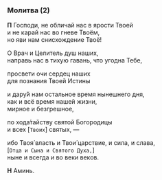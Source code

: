 ### Молитва (2)

**П** Господи, не обличай нас в ярости Твоей  
и не карай нас во гневе Твоём,  
но яви нам снисхождение Твоё!

О Врач и Целитель душ наших,  
направь нас в тихую гавань, что угодна Тебе,

просвети очи сердец наших  
для познания Твоей Истины

и дару́й нам остальное время нынешнего дня,  
как и всё время нашей жизни,  
мирное и безгрешное,

по хода́тайству святой Богородицы  
и всех <R>[</R>`Твоих`<R>]</R> святых, —

ибо Твоя́ власть и Твои́ царствие, и сила, и слава,  
<R>[</R>`Отца и Сына и Святого Духа,`<R>]</R>  
ныне и всегда и во веки веков.

**Н** Аминь.
